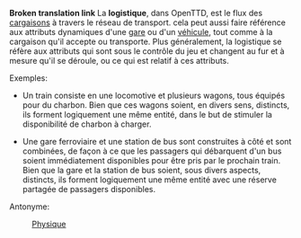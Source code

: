 '''Broken translation link'''
La '''logistique''', dans OpenTTD, est le flux des [[Main/fr/Cargaison|cargaisons]] à travers le réseau de transport. cela peut aussi faire référence aux attributs dynamiques d'une [[Main/fr/Gares|gare]] ou d'un [[Main/fr/Véhicules|véhicule]], tout comme à la cargaison qu'il accepte ou transporte. Plus généralement, la logistique se réfère aux attributs qui sont sous le contrôle du jeu et changent au fur et à mesure qu'il se déroule, ou ce qui est relatif à ces attributs.

Exemples: 

* Un train consiste en une locomotive et plusieurs wagons, tous équipés pour du charbon. Bien que ces wagons soient, en divers sens, distincts, ils forment logiquement une même entité, dans le but de stimuler la disponibilité de charbon à charger.

* Une gare ferroviaire et une station de bus sont construites à côté et sont combinées, de façon à ce que les passagers qui débarquent d'un bus soient immédiatement disponibles pour être pris par le prochain train. Bien que la gare et la station de bus soient, sous divers aspects, distincts, ils forment logiquement une même entité avec une réserve partagée de passagers disponibles.

Antonyme: 

: [[Main/fr/Physique|Physique]]